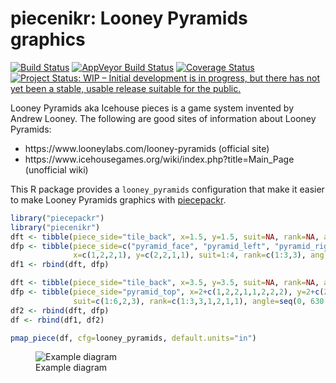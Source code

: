 piecenikr: Looney Pyramids graphics
===================================

[![Build Status](https://travis-ci.org/piecepackr/piecenikr?branch=master)](https://travis-ci.org/piecepackr/piecenikr)
[![AppVeyor Build Status](https://ci.appveyor.com/api/projects/status/github/piecepackr/piecenikr?branch=master&svg=true)](https://ci.appveyor.com/project/piecepackr/piecenikr)
[![Coverage Status](https://img.shields.io/codecov/c/github/piecepackr/piecenikr/master.svg)](https://codecov.io/github/piecepackr/piecenikr?branch=master)
[![Project Status: WIP – Initial development is in progress, but there has not yet been a stable, usable release suitable for the public.](http://www.repostatus.org/badges/latest/wip.svg)](http://www.repostatus.org/#wip)

Looney Pyramids aka Icehouse pieces is a game system invented by Andrew Looney.  The following are good sites of information about Looney Pyramids:

* https://www.looneylabs.com/looney-pyramids (official site)
* https://www.icehousegames.org/wiki/index.php?title=Main_Page (unofficial wiki)

This R package provides a `looney_pyramids` configuration that make it easier to make Looney Pyramids graphics with [piecepackr](https://github.com/piecepackr/piecepackr).

```r
library("piecepackr")
library("piecenikr")
dft <- tibble(piece_side="tile_back", x=1.5, y=1.5, suit=NA, rank=NA, angle=NA)
dfp <- tibble(piece_side=c("pyramid_face", "pyramid_left", "pyramid_right", "pyramid_back"),
              x=c(1,2,2,1), y=c(2,2,1,1), suit=1:4, rank=c(1:3,3), angle=seq(90, 360, 90))
df1 <- rbind(dft, dfp)

dft <- tibble(piece_side="tile_back", x=3.5, y=3.5, suit=NA, rank=NA, angle=NA)
dfp <- tibble(piece_side="pyramid_top", x=2+c(1,2,2,1,1,2,2,2), y=2+c(2,2,1,1,1,1,1,1),
              suit=c(1:6,2,3), rank=c(1:3,3,1,2,1,1), angle=seq(0, 630, 90))
df2 <- rbind(dft, dfp)
df <- rbind(df1, df2)

pmap_piece(df, cfg=looney_pyramids, default.units="in")
```

![Example diagram](tests/figs/looney-pyramids/looney-pyramids.svg)
